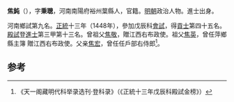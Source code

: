 '''焦鈍'''（{{bd|1422年||？}}），字'''秉聰'''，河南南陽府裕州葉縣人，官籍。[[明朝|明朝]]政治人物。進士出身。

河南鄉試第九名。[[正统_(年号)|正統]]十三年（1448年），參加戊辰科[[會試|會試]]，得[[貢士|貢士]]第四十五名。[[殿試|殿試]]登[[進士|進士]]第三甲第十三名。曾祖父[[焦敬|焦敬]]，贈江西右布政使。祖父[[焦英|焦英]]，曾任萍鄉縣主簿 贈江西右布政使。父亲[[焦宏|焦宏]]，曾任任戶部右侍郎<ref>《天一阁藏明代科举录选刊·登科录》（《正統十三年戊辰科殿試金榜》）</ref>。

==参考==
{{reflist}}
{{明朝人物小作品}}
{{正統十三年戊辰科殿試金榜}}